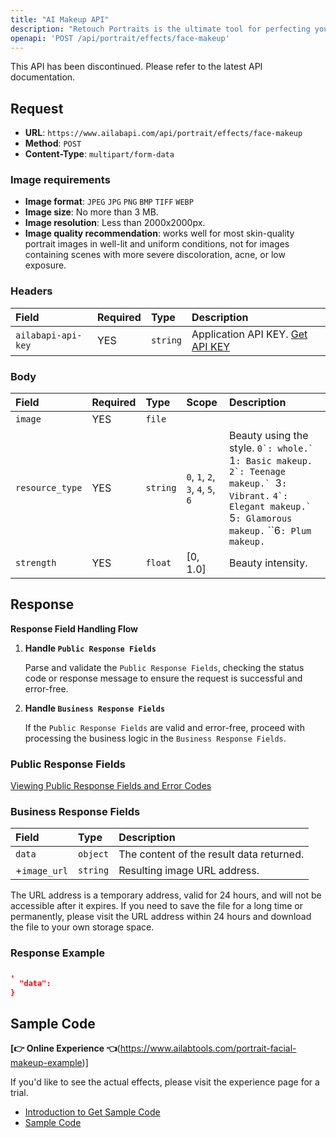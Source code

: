 ```yaml
---
title: "AI Makeup API"
description: "Retouch Portraits is the ultimate tool for perfecting your photos with ease. Our advanced image processing technology offers a range of features such as sharpening, skin tone whitening, face slimming, facial features adjustment, spot and acne treatment, AI face slimming, and AI makeup—all with just one click! Reduce the time spent editing photos, and achieve professional results without the hassle. With Retouch Portraits, your photos will look flawless."
openapi: 'POST /api/portrait/effects/face-makeup'
---
```


<Danger>
This API has been discontinued. Please refer to the latest API documentation.
</Danger>

## Request

- **URL**: `https://www.ailabapi.com/api/portrait/effects/face-makeup`
- **Method**: `POST`
- **Content-Type**: `multipart/form-data`

### Image requirements

- **Image format**: `JPEG` `JPG` `PNG` `BMP` `TIFF` `WEBP`
- **Image size**: No more than 3 MB.
- **Image resolution**: Less than 2000x2000px.
- **Image quality recommendation**: works well for most skin-quality portrait images in well-lit and uniform conditions, not for images containing scenes with more severe discoloration, acne, or low exposure.

### Headers

| Field              | Required | Type     | Description                                        |
|:-------------------|:---------|:---------|:---------------------------------------------------|
| `ailabapi-api-key` | YES      | `string` | Application API KEY. [Get API KEY](/doc/get-api-key) |

### Body

| Field           | Required | Type     | Scope                                                                                      | Description                                                                                                                                                                                                            |
|:----------------|:---------|:---------|:-------------------------------------------------------------------------------------------|:-----------------------------------------------------------------------------------------------------------------------------------------------------------------------------------------------------------------------|
| `image`         | YES      | `file`   |                                                                                            |                                                                                                                                                                                                                        |
| `resource_type` | YES      | `string` | ``0``, ``1``, ``2``, ``3``, ``4``, ``5``, ``6`` | Beauty using the style. ``0`: whole.` ``1`: Basic makeup.` ``2`: Teenage makeup.` ``3`: Vibrant.` ``4`: Elegant makeup.` ``5`: Glamorous makeup.` ``6`: Plum makeup.` |
| `strength`      | YES      | `float`  | [0, 1.0]                                                                                   | Beauty intensity.                                                                                                                                                                                                      |

## Response

**Response Field Handling Flow**

1. **Handle `Public Response Fields`**

   Parse and validate the `Public Response Fields`, checking the status code or response message to ensure the request is successful and error-free.

2. **Handle `Business Response Fields`**

   If the `Public Response Fields` are valid and error-free, proceed with processing the business logic in the `Business Response Fields`.

### Public Response Fields

<a href="/doc/response-description" target="_blank">Viewing Public Response Fields and Error Codes</a>

### Business Response Fields

| Field        | Type     | Description                              |
|:-------------|:---------|:-----------------------------------------|
| `data`       | `object` | The content of the result data returned. |
| +`image_url` | `string` | Resulting image URL address.             |

The URL address is a temporary address, valid for 24 hours, and will not be accessible after it expires. If you need to save the file for a long time or permanently, please visit the URL address within 24 hours and download the file to your own storage space.

### Response Example

```json
,
  "data":           
}
```

## Sample Code

**[👉 Online Experience 👈**(https://www.ailabtools.com/portrait-facial-makeup-example)]

If you'd like to see the actual effects, please visit the experience page for a trial.

- [Introduction to Get Sample Code](get-sample-code)
- [Sample Code][PostmanURL]

[PostmanURL]: https://documenter.getpostman.com/view/26387069/2s93JxqgHE#3fd6a644-a1e7-438b-a898-460c06398519